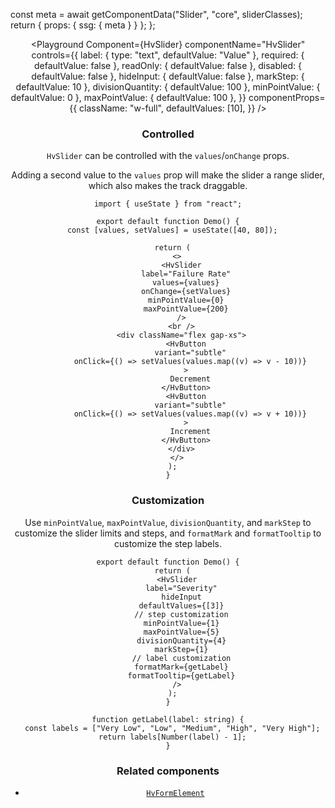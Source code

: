 


  const meta = await getComponentData("Slider", "core", sliderClasses);
  return { props: { ssg: { meta } } };
};

<Header />

<Playground
  Component={HvSlider}
  componentName="HvSlider"
  controls={{
    label: { type: "text", defaultValue: "Value" },
    required: { defaultValue: false },
    readOnly: { defaultValue: false },
    disabled: { defaultValue: false },
    hideInput: { defaultValue: false },
    markStep: { defaultValue: 10 },
    divisionQuantity: { defaultValue: 100 },
    minPointValue: { defaultValue: 0 },
    maxPointValue: { defaultValue: 100 },
  }}
  componentProps={{
    className: "w-full",
    defaultValues: [10],
  }}
/>

### Controlled

`HvSlider` can be controlled with the `values`/`onChange` props.

Adding a second value to the `values` prop will make the slider a range slider, which also makes the track draggable.

```tsx live
import { useState } from "react";

export default function Demo() {
  const [values, setValues] = useState([40, 80]);

  return (
    <>
      <HvSlider
        label="Failure Rate"
        values={values}
        onChange={setValues}
        minPointValue={0}
        maxPointValue={200}
      />
      <br />
      <div className="flex gap-xs">
        <HvButton
          variant="subtle"
          onClick={() => setValues(values.map((v) => v - 10))}
        >
          Decrement
        </HvButton>
        <HvButton
          variant="subtle"
          onClick={() => setValues(values.map((v) => v + 10))}
        >
          Increment
        </HvButton>
      </div>
    </>
  );
}
```

### Customization

Use `minPointValue`, `maxPointValue`, `divisionQuantity`, and `markStep` to customize the slider limits and steps, and `formatMark` and `formatTooltip` to customize the step labels.

```tsx live
export default function Demo() {
  return (
    <HvSlider
      label="Severity"
      hideInput
      defaultValues={[3]}
      // step customization
      minPointValue={1}
      maxPointValue={5}
      divisionQuantity={4}
      markStep={1}
      // label customization
      formatMark={getLabel}
      formatTooltip={getLabel}
    />
  );
}

function getLabel(label: string) {
  const labels = ["Very Low", "Low", "Medium", "High", "Very High"];
  return labels[Number(label) - 1];
}
```

### Related components

- [`HvFormElement`](/components/form-element)
